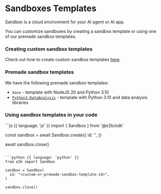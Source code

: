 # Sandboxes Templates

Sandbox is a cloud environment for your AI agent or AI app.

You can customize sandboxes by creating a sandbox template or using one of our premade sandbox templates.

### Creating custom sandbox templates
Check out how to create custom sandbox templates [here](/sandbox/templats/custom).

### Premade sandbox templates
We have the following premade sandbox templates:
- `base` - template with NodeJS 20 and Python 3.10
- [`Python3-DataAnalysis`](/sandbox/templates/data-analysis) - template with Python 3.10 and data analysis libraries


### Using sandbox templates in your code

<CodeGroup isRunnable={false}>
```js {{ language: 'js' }}
import { Sandbox } from '@e2b/sdk'

const sandbox = await Sandbox.create({
  id: '<custom-or-premade-sandbox-template-id>',
})

await sandbox.close()
```

```python {{ language: 'python' }}
from e2b import Sandbox

sandbox = Sandbox(
  id: "<custom-or-premade-sandbox-template-id>",
)

sandbox.close()
```
</CodeGroup>